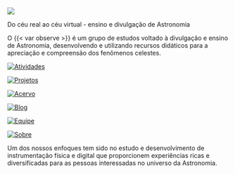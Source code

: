 ::: {.column-screen style="margin-top: -4.5%;"}
![](assets/observe_in_the_sky_animated.svg)
:::

::: {.column-page}

::: {.description}
Do céu real ao céu virtual - ensino e divulgação de Astronomia
:::

::: {.centerText}
O {{< var observe >}} é um grupo de estudos voltado à divulgação e ensino de Astronomia, desenvolvendo e utilizando recursos didáticos para a apreciação e compreensão dos fenômenos celestes.
:::

::: {.light-mode}
::: {.centerText}


::: {.grid}
::: {.g-col-sm-2 .g-col-12}
[![Atividades](atividades/atividades.svg)](atividades/atividades.qmd)
:::

::: {.g-col-sm-2 .g-col-12}
[![Projetos](projetos/projetos.svg)](projetos/)
:::

::: {.g-col-sm-2 .g-col-12}
[![Acervo](acervo/acervo.svg)](acervo/acervo.qmd)
:::

::: {.g-col-sm-2 .g-col-12}
[![Blog](blog/blog.svg)](blog/)
:::

::: {.g-col-sm-2 .g-col-12}
[![Equipe](equipe/equipe.svg)](equipe/)
:::

::: {.g-col-sm-2 .g-col-12}
[![Sobre](sobre/sobre.svg)](sobre/sobre.qmd)
:::
:::


:::
:::

::: {.centerText}
Um dos nossos enfoques tem sido no estudo e desenvolvimento de instrumentação física e digital que proporcionem experiências ricas e diversificadas para as pessoas interessadas no universo da Astronomia.
:::

:::